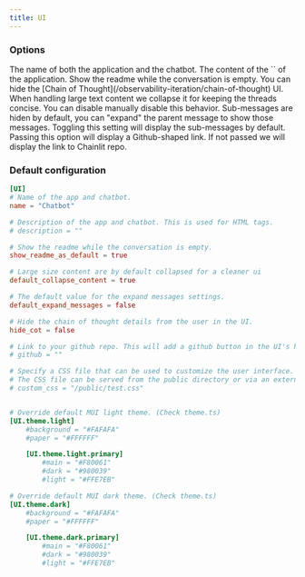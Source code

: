 ```yaml
---
title: UI
---
```


### Options

<ParamField path="name" type="str" default="My Chatbot">
  The name of both the application and the chatbot.
</ParamField>

<ParamField path="description" type="str" optional>
  The content of the `<meta name="description">` of the application.
</ParamField>

<ParamField path="show_readme_as_default" type="bool" default={true}>
  Show the readme while the conversation is empty.
</ParamField>

<ParamField path="hide_cot" type="bool" default={false}>
  You can hide the [Chain of Thought](/observability-iteration/chain-of-thought)
  UI.
</ParamField>

<ParamField path="default_collapse_content" type="bool" default={true}>
  When handling large text content we collapse it for keeping the threads
  concise. You can disable manually disable this behavior.
</ParamField>

<ParamField path="default_expand_message" type="bool" default={false}>
  Sub-messages are hiden by default, you can "expand" the parent message to show
  those messages. Toggling this setting will display the sub-messages by
  default.
</ParamField>

<ParamField path="github" type="str" optional>
  Passing this option will display a Github-shaped link. If not passed we will
  display the link to Chainlit repo.
</ParamField>

### Default configuration

```toml
[UI]
# Name of the app and chatbot.
name = "Chatbot"

# Description of the app and chatbot. This is used for HTML tags.
# description = ""

# Show the readme while the conversation is empty.
show_readme_as_default = true

# Large size content are by default collapsed for a cleaner ui
default_collapse_content = true

# The default value for the expand messages settings.
default_expand_messages = false

# Hide the chain of thought details from the user in the UI.
hide_cot = false

# Link to your github repo. This will add a github button in the UI's header.
# github = ""

# Specify a CSS file that can be used to customize the user interface.
# The CSS file can be served from the public directory or via an external link.
# custom_css = "/public/test.css"


# Override default MUI light theme. (Check theme.ts)
[UI.theme.light]
    #background = "#FAFAFA"
    #paper = "#FFFFFF"

    [UI.theme.light.primary]
        #main = "#F80061"
        #dark = "#980039"
        #light = "#FFE7EB"

# Override default MUI dark theme. (Check theme.ts)
[UI.theme.dark]
    #background = "#FAFAFA"
    #paper = "#FFFFFF"

    [UI.theme.dark.primary]
        #main = "#F80061"
        #dark = "#980039"
        #light = "#FFE7EB"
```
